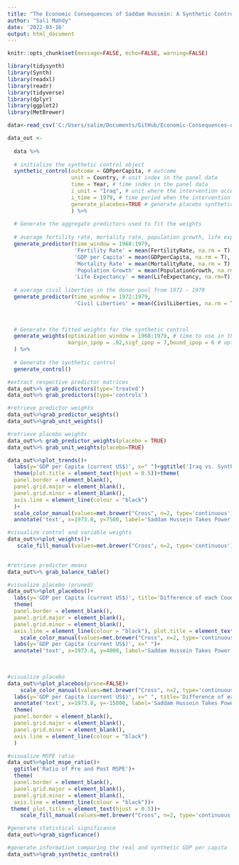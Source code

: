 ```yaml
---
title: "The Economic Consequences of Saddam Hussein: A Synthetic Control Approach"
author: "Sali Mahdy"
date: '2022-03-16'
output: html_document
---
```


```r
knitr::opts_chunk$set(message=FALSE, echo=FALSE, warning=FALSE)
```

```r
library(tidysynth)
library(Synth)
library(readxl)
library(readr)
library(tidyverse)
library(dplyr)
library(ggplot2)
library(MetBrewer)
```


```r
data<-read_csv('C:/Users/salim/Documents/GitHub/Economic-Consequences-of-Saddam-Hussein-/R Code/synth_data.csv')
```

```r
data_out <-
  
  data %>%
  
  # initialize the synthetic control object
  synthetic_control(outcome = GDPperCapita, # outcome
                    unit = Country, # unit index in the panel data
                    time = Year, # time index in the panel data
                    i_unit = "Iraq", # unit where the intervention occurred
                    i_time = 1979, # time period when the intervention occurred
                    generate_placebos=TRUE # generate placebo synthetic controls 
                    ) %>%
  
  # Generate the aggregate predictors used to fit the weights
  
  # average fertility rate, mortality rate, population growth, life expectancy from 1968 - 1979
  generate_predictor(time_window = 1968:1979,
                     'Fertility Rate' = mean(FertilityRate, na.rm = T),
                     'GDP per Capita' = mean(GDPperCapita, na.rm = T),
                     'Mortality Rate' = mean(MortalityRate, na.rm = T),
                     'Population Growth' = mean(PopulationGrowth, na.rm=T),
                     'Life Expectancy' = mean(LifeExpectancy, na.rm=T)) %>%
  
  # average civil liberties in the donor pool from 1972 - 1979
  generate_predictor(time_window = 1972:1979,
                     'Civil Liberties' = mean(CivilLiberties, na.rm = T))%>%

  
  
  # Generate the fitted weights for the synthetic control
  generate_weights(optimization_window = 1968:1979, # time to use in the optimization task
                   margin_ipop = .02,sigf_ipop = 7,bound_ipop = 6 # optimizer options
  ) %>%
  
  # Generate the synthetic control
  generate_control()

```

```r
#extract respective predictor matrices 
data_out%>% grab_predictors(type='treated')
data_out%>% grab_predictors(type='controls')
```


```r
#retrieve predictor weights
data_out%>%grab_predictor_weights()
data_out%>%grab_unit_weights()
```



```r
#retrieve placebo weights
data_out%>% grab_predictor_weights(placebo = TRUE)
data_out%>% grab_unit_weights(placebo=TRUE)
```

```r
data_out%>%plot_trends()+
  labs(y='GDP per Capita (current US$)', x=" ")+ggtitle('Iraq vs. Synthetic Iraq')+
  theme(plot.title = element_text(hjust = 0.5))+theme(
  panel.border = element_blank(),
  panel.grid.major = element_blank(),
  panel.grid.minor = element_blank(),
  axis.line = element_line(colour = "black")
  )+
  scale_color_manual(values=met.brewer("Cross", n=2, type='continuous'))+
  annotate('text', x=1973.8, y=7500, label='Saddam Hussein Takes Power', size=3)

```


```r
#visualize control and variable weights
data_out%>%plot_weights()+
   scale_fill_manual(values=met.brewer("Cross", n=2, type='continuous'))
  
```

```r
#retrieve predictor means
data_out%>% grab_balance_table()
```

```r
#visualize placebo (pruned)
data_out%>%plot_placebos()+
  labs(y='GDP per Capita (current US$)', title='Difference of each Country in the Donor Pool')+
  theme(
  panel.border = element_blank(),
  panel.grid.major = element_blank(),
  panel.grid.minor = element_blank(),
  axis.line = element_line(colour = "black"), plot.title = element_text(hjust = 0.5))+
    scale_color_manual(values=met.brewer("Cross", n=2, type='continuous'))+
  labs(y='GDP per Capita (current US$)', x=" ")+
  annotate('text', x=1973.8, y=4000, label='Saddam Hussein Takes Power', size=3)
  
  
```

```r
#visualize placebo 
data_out%>%plot_placebos(prune=FALSE)+
    scale_color_manual(values=met.brewer("Cross", n=2, type='continuous'))+
  labs(y='GDP per Capita (current US$)', x=" ", title='Difference of each Country in the Donor Pool' )+
  annotate('text', x=1973.8, y=-15000, label='Saddam Hussein Takes Power', size=3)+  theme(plot.title = element_text(hjust = 0.5))+
  theme(
  panel.border = element_blank(),
  panel.grid.major = element_blank(),
  panel.grid.minor = element_blank(),
  axis.line = element_line(colour = "black")
  )
```

```r
#visualize MSPE ratio
data_out%>%plot_mspe_ratio()+
  ggtitle('Ratio of Pre and Post MSPE')+
  theme(
  panel.border = element_blank(),
  panel.grid.major = element_blank(),
  panel.grid.minor = element_blank(),
  axis.line = element_line(colour = "black"))+
 theme( plot.title = element_text(hjust = 0.5))+
    scale_fill_manual(values=met.brewer("Cross", n=2, type='continuous'))
```

```r
#generate statistical significance 
data_out%>%grab_signficance()
```

```r
#generate information comparing the real and synthetic GDP per capita 
data_out%>%grab_synthetic_control()

```







